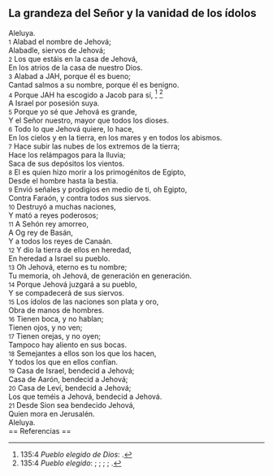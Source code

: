 == La grandeza del Señor y la vanidad de los ídolos ==

Aleluya.<br>
{{anchor|1}} <small>1</small> Alabad el nombre de Jehová;<br>
Alabadle, siervos de Jehová;<br>
{{anchor|2}} <small>2</small> Los que estáis en la casa de Jehová,<br>
En los atrios de la casa de nuestro Dios.<br>
{{anchor|3}} <small>3</small> Alabad a JAH, porque él es bueno;<br>
Cantad salmos a su nombre, porque él es benigno.<br>
{{anchor|4}} <small>4</small> Porque JAH ha escogido a Jacob para sí, <ref>135:4 ''Pueblo elegido de Dios'': {{lib|LU|96|5|6}}.</ref> <ref>135:4 ''Pueblo elegido'': {{lib|LU|121|2|8}}; {{lib|LU|93|5|1}}; {{lib|LU|96|2|3}}; {{lib|LU|97|10|1}}; {{lib|LU|97|4|2}}.</ref><br>
A Israel por posesión suya.<br>
{{anchor|5}} <small>5</small> Porque yo sé que Jehová es grande,<br>
Y el Señor nuestro, mayor que todos los dioses.<br>
{{anchor|6}} <small>6</small> Todo lo que Jehová quiere, lo hace,<br>
En los cielos y en la tierra, en los mares y en todos los abismos.<br>
{{anchor|7}} <small>7</small> Hace subir las nubes de los extremos de la tierra;<br>
Hace los relámpagos para la lluvia;<br>
Saca de sus depósitos los vientos.<br>
{{anchor|8}} <small>8</small> El es quien hizo morir a los primogénitos de Egipto,<br>
Desde el hombre hasta la bestia.<br>
{{anchor|9}} <small>9</small> Envió señales y prodigios en medio de ti, oh Egipto,<br>
Contra Faraón, y contra todos sus siervos.<br>
{{anchor|10}} <small>10</small> Destruyó a muchas naciones,<br>
Y mató a reyes poderosos;<br>
{{anchor|11}} <small>11</small> A Sehón rey amorreo,<br>
A Og rey de Basán,<br>
Y a todos los reyes de Canaán.<br>
{{anchor|12}} <small>12</small> Y dio la tierra de ellos en heredad,<br>
En heredad a Israel su pueblo.<br>
{{anchor|13}} <small>13</small> Oh Jehová, eterno es tu nombre;<br>
Tu memoria, oh Jehová, de generación en generación.<br>
{{anchor|14}} <small>14</small> Porque Jehová juzgará a su pueblo,<br>
Y se compadecerá de sus siervos.<br>
{{anchor|15}} <small>15</small> Los ídolos de las naciones son plata y oro,<br>
Obra de manos de hombres.<br>
{{anchor|16}} <small>16</small> Tienen boca, y no hablan;<br>
Tienen ojos, y no ven;<br>
{{anchor|17}} <small>17</small> Tienen orejas, y no oyen;<br>
Tampoco hay aliento en sus bocas.<br>
{{anchor|18}} <small>18</small> Semejantes a ellos son los que los hacen,<br>
Y todos los que en ellos confían.<br>
{{anchor|19}} <small>19</small> Casa de Israel, bendecid a Jehová;<br>
Casa de Aarón, bendecid a Jehová;<br>
{{anchor|20}} <small>20</small> Casa de Leví, bendecid a Jehová;<br>
Los que teméis a Jehová, bendecid a Jehová.<br>
{{anchor|21}} <small>21</small> Desde Sion sea bendecido Jehová,<br>
Quien mora en Jerusalén.<br>
Aleluya.<br>
== Referencias ==

<references />
